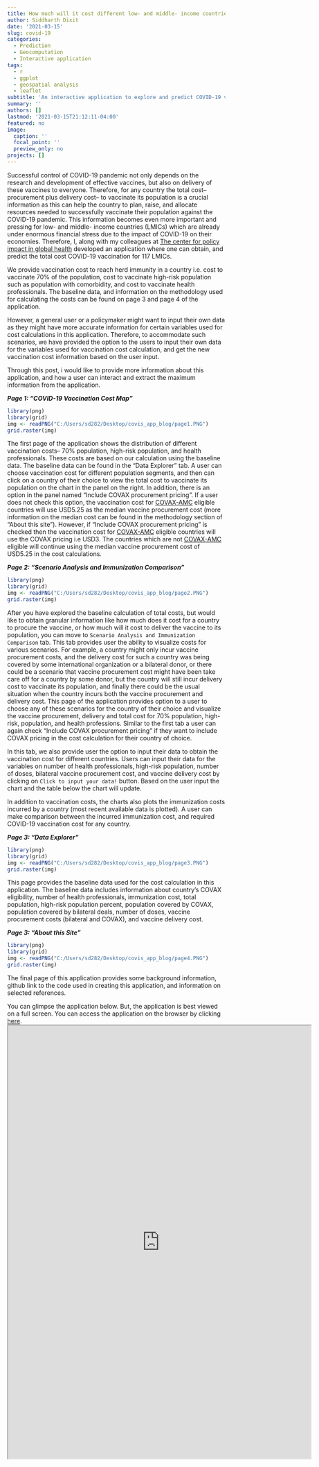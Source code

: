 ```yaml
---
title: How much will it cost different low- and middle- income countries (LMICs) to provide COVID-19 vaccine to their population?
author: Siddharth Dixit
date: '2021-03-15'
slug: covid-19
categories:
  - Prediction
  - Geocomputation
  - Interactive application
tags:
  - r
  - ggplot
  - geospatial analysis
  - leaflet
subtitle: 'An interactive application to explore and predict COVID-19 vaccination cost.'
summary: ''
authors: []
lastmod: '2021-03-15T21:12:11-04:00'
featured: no
image:
  caption: ''
  focal_point: ''
  preview_only: no
projects: []
---
```

Successful control of COVID-19 pandemic not only depends on the research and development of effective vaccines, but also on delivery of these vaccines to everyone. Therefore, for any country the total cost--procurement plus delivery cost-- to vaccinate its population is a crucial information as this can help the country to plan, raise, and allocate resources needed to successfully vaccinate their population against the COVID-19 pandemic. This information becomes even more important and pressing for low- and middle- income countries (LMICs) which are already under enormous financial stress due to the impact of COVID-19 on their economies. Therefore, I, along with my colleagues at [The center for policy impact in global health](https://centerforpolicyimpact.org/){target="_blank"} developed an application where one can obtain, and predict the total cost COVID-19 vaccination for 117 LMICs.

We provide vaccination cost to reach herd immunity in a country i.e. cost to vaccinate 70% of the population, cost to vaccinate high-risk population such as population with comorbidity, and cost to vaccinate health professionals. The baseline data, and information on the methodology used for calculating the costs can be found on page 3 and page 4 of the application. 

However, a general user or a policymaker might want to input their own data as they might have more accurate information for certain variables used for cost calculations in this application. Therefore, to accommodate such scenarios, we have provided the option to the users to input their own data for the variables used for vaccination cost calculation, and get the new vaccination cost information based on the user input. 

Through this post, i would like to provide more information about this application, and how a user can interact and extract the maximum information from the application.

<em><strong>Page 1: "COVID-19 Vaccination Cost Map"</strong></em>
```r
library(png)
library(grid)
img <- readPNG("C:/Users/sd282/Desktop/covis_app_blog/page1.PNG")
grid.raster(img)
```
The first page of the application shows the distribution of different vaccination costs-- 70% population, high-risk population, and health professionals. These costs are based on our calculation using the baseline data. The baseline data can be found in the "Data Explorer" tab. A user can choose vaccination cost for different population segments, and then can click on a country of their choice to view the total cost to vaccinate its population on the chart in the panel on the right. In addition, there is an option in the panel named "Include COVAX procurement pricing". If a user does not check this option, the vaccination cost for [COVAX-AMC](https://www.gavi.org/vaccineswork/gavi-covax-amc-explained){target="_blank"} eligible countries will use USD5.25 as the median vaccine procurement cost (more information on the median cost can be found in the methodology section of "About this site"). However, if "Include COVAX procurement pricing" is checked then the vaccination cost for [COVAX-AMC](https://www.gavi.org/vaccineswork/gavi-covax-amc-explained){target="_blank"} eligible countries will use the COVAX pricing i.e USD3. The countries which are not [COVAX-AMC](https://www.gavi.org/vaccineswork/gavi-covax-amc-explained){target="_blank"} eligible will continue using the median vaccine procurement cost of USD5.25 in the cost calculations.

<em><strong>Page 2: "Scenario Analysis and Immunization Comparison"</strong></em>
```r
library(png)
library(grid)
img <- readPNG("C:/Users/sd282/Desktop/covis_app_blog/page2.PNG")
grid.raster(img)
```
After you have explored the baseline calculation of total costs, but would like to obtain granular information like how much does it cost for a country to procure the vaccine, or how much will it cost to deliver the vaccine to its population, you can move to `Scenario Analysis and Immunization Comparison` tab. This tab provides user the ability to visualize costs for various scenarios. For example, a country might only incur vaccine procurement costs, and the delivery cost for such a country was being covered by some international organization or a bilateral donor, or there could be a scenario that vaccine procurement cost might have been take care off for a country by some donor, but the country will still incur delivery cost to vaccinate its population, and finally there could be the usual situation when the country incurs both the vaccine procurement and delivery cost. This page of the application provides option to a user to choose any of these scenarios for the country of their choice and visualize the vaccine procurement, delivery and total cost for 70% population, high-risk, population, and health professions. Similar to the first tab a user can again check "Include COVAX procurement pricing" if they want to include COVAX pricing in the cost calculation for their country of choice. 

In this tab, we also provide user the option to input their data to obtain the vaccination cost for different countries. Users can input their data for the variables on number of health professionals, high-risk population, number of doses, bilateral vaccine procurement cost, and vaccine delivery cost by clicking on `Click to input your data!` button. Based on the user input the chart and the table below the chart will update. 

In addition to vaccination costs, the charts also plots the immunization costs incurred by a country (most recent available data is plotted). A user can make comparison between the incurred immunization cost, and required COVID-19 vaccination cost for any country. 

<em><strong>Page 3: "Data Explorer"</strong></em>
```r
library(png)
library(grid)
img <- readPNG("C:/Users/sd282/Desktop/covis_app_blog/page3.PNG")
grid.raster(img)
```
This page provides the baseline data used for the cost calculation in this application. The baseline data includes information about country's COVAX eligibility, number of health professionals, immunization cost, total population, high-risk population percent, population covered by COVAX, population covered by bilateral deals, number of doses, vaccine procurement costs (bilateral and COVAX), and vaccine delivery cost.

<em><strong>Page 3: "About this Site"</strong></em>
```r
library(png)
library(grid)
img <- readPNG("C:/Users/sd282/Desktop/covis_app_blog/page4.PNG")
grid.raster(img)
```
The final page of this application provides some background information, github link to the code used in creating this application, and information on selected references.

You can glimpse the application below. But, the application is best viewed on a full screen. You can access the application on the browser by clicking [here](https://centerforpolicyimpact.shinyapps.io/covid-vaccination-costs-analysis/){target="_blank"}.
<iframe src ="https://centerforpolicyimpact.shinyapps.io/covid-vaccination-costs-analysis/" height=1000px width=700px />